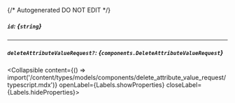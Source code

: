 {/* Autogenerated DO NOT EDIT  */}

##### `id`: *{`string`}*

---
##### `deleteAttributeValueRequest?`: *{`components.DeleteAttributeValueRequest`}*
<Collapsible content={() => import('/content/types/models/components/delete_attribute_value_request/typescript.mdx')} openLabel={Labels.showProperties} closeLabel={Labels.hideProperties}>
</Collapsible>


